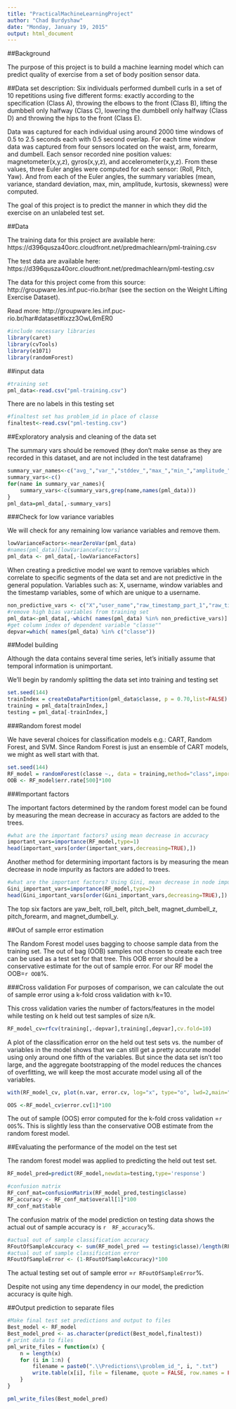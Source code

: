 ```yaml
---
title: "PracticalMachineLearningProject"
author: "Chad Burdyshaw"
date: "Monday, January 19, 2015"
output: html_document
---
```


##Background

The purpose of this project is to build a machine learning model which can predict quality of exercise from a set of body position sensor data.

##Data set description: 
Six individuals performed dumbell curls in a set of 10 repetitions using five different forms:
exactly according to the specification (Class A), 
throwing the elbows to the front (Class B), 
lifting the dumbbell only halfway (Class C), 
lowering the dumbbell only halfway (Class D) 
and throwing the hips to the front (Class E).

Data was captured for each individual using around 2000 time windows of 0.5 to 2.5 seconds each with 0.5 second overlap.
For each time window data was captured from four sensors located on the waist, arm, forearm, and dumbell.
Each sensor recorded nine position values: magnetometer(x,y,z), gyros(x,y,z), and accelerometer(x,y,z). From these values, three Euler angles were computed for each sensor: (Roll, Pitch, Yaw). And from each of the Euler angles, the summary variables (mean, variance, standard deviation, max, min, amplitude, kurtosis, skewness) were computed.

The goal of this project is to predict the manner in which they did the exercise on an unlabeled test set. 

##Data 

The training data for this project are available here:    
https://d396qusza40orc.cloudfront.net/predmachlearn/pml-training.csv

The test data are available here: 
https://d396qusza40orc.cloudfront.net/predmachlearn/pml-testing.csv

The data for this project come from this source: 
http://groupware.les.inf.puc-rio.br/har
(see the section on the Weight Lifting Exercise Dataset). 

Read more: http://groupware.les.inf.puc-rio.br/har#dataset#ixzz3OwL6mER0

```r
#include necessary libraries
library(caret)
library(cvTools)
library(e1071)
library(randomForest)
```
##input data

```r
#training set
pml_data<-read.csv("pml-training.csv")
```

There are no labels in this testing set
```r
#finaltest set has problem_id in place of classe
finaltest<-read.csv("pml-testing.csv")
```

##Exploratory analysis and cleaning of the data set

The summary vars should be removed (they don't make sense as they are recorded in this dataset, and are not included in the test dataframe)
```r
summary_var_names<-c("avg_","var_","stddev_","max_","min_","amplitude_","skewness_","kurtosis_")
summary_vars<-c()
for(name in summary_var_names){
    summary_vars<-c(summary_vars,grep(name,names(pml_data)))
}
pml_data=pml_data[,-summary_vars]
```

###Check for low variance variables

We will check for any remaining low variance variables and remove them.
```r
lowVarianceFactors<-nearZeroVar(pml_data)
#names(pml_data)[lowVarianceFactors]
pml_data <- pml_data[,-lowVarianceFactors]
```

When creating a predictive model we want to remove variables which correlate to specific segments of the data set and are not predictive in the general population. Variables such as: X, username, window variables and the timestamp variables, some of which are unique to a username.

```r
non_predictive_vars <- c("X","user_name","raw_timestamp_part_1","raw_timestamp_part_2","cvtd_timestamp","num_window")
#remove high bias variables from training set
pml_data<-pml_data[,-which( names(pml_data) %in% non_predictive_vars)]
#get column index of dependent variable "classe""
depvar=which( names(pml_data) %in% c("classe"))
```

##Model building

Although the data contains several time series, let's initially assume that temporal information is unimportant.

We'll begin by randomly splitting the data set into training and testing set

```r
set.seed(144)
trainIndex = createDataPartition(pml_data$classe, p = 0.70,list=FALSE)
training = pml_data[trainIndex,]
testing = pml_data[-trainIndex,]
```

###Random forest model

We have several choices for classification models e.g.: CART, Random Forest, and SVM.
Since Random Forest is just an ensemble of CART models, we might as well start with that.

```r
set.seed(144)
RF_model = randomForest(classe ~., data = training,method="class",importance=TRUE)
OOB <- RF_model$err.rate[500]*100
```

###Important factors

The important factors determined by the random forest model can be found by measuring the mean decrease in accuracy as factors are added to the trees.
```r
#what are the important factors? using mean decrease in accuracy
important_vars=importance(RF_model,type=1)
head(important_vars[order(important_vars,decreasing=TRUE),])
```

Another method for determining important factors is by measuring the mean decrease in node impurity as factors are added to trees.
```r
#what are the important factors? Using Gini, mean decrease in node impurity
Gini_important_vars=importance(RF_model,type=2)
head(Gini_important_vars[order(Gini_important_vars,decreasing=TRUE),])
```
The top six factors are yaw_belt, roll_belt, pitch_belt, magnet_dumbell_z, pitch_forearm, and magnet_dumbell_y.

##Out of sample error estimation

The Random Forest model uses bagging to choose sample data from the training set. The out of bag (OOB) samples not chosen to create each tree can be used as a test set for that tree. This OOB error should be a conservative estimate for the out of sample error. For our RF model the OOB=`r OOB`%.

###Cross validation
For purposes of comparison, we can calculate the out of sample error using a k-fold cross validation with k=10. 

This cross validation varies the number of factors/features in the model while testing on k held out test samples of size n/k.
```r
RF_model_cv=rfcv(training[,-depvar],training[,depvar],cv.fold=10)
```

A plot of the classification error on the held out test sets vs. the number of variables in the model shows that we can still get a pretty accurate model using only around one fifth of the variables. But since the data set isn't too large, and the aggregate bootstrapping of the model reduces the chances of overfitting, we will keep the most accurate model using all of the variables. 

```r
with(RF_model_cv, plot(n.var, error.cv, log="x", type="o", lwd=2,main="CV plot of error vs. num variables in the model (max 53)."))
```

```r
OOS <-RF_model_cv$error.cv[1]*100
```
The out of sample (OOS) error computed for the k-fold cross validation =`r OOS`%. This is slightly less than the conservative OOB estimate from the random forest model. 


##Evaluating the performance of the model on the test set

The random forest model was applied to predicting the held out test set.
```r
RF_model_pred=predict(RF_model,newdata=testing,type='response')
```

```r
#confusion matrix
RF_conf_mat=confusionMatrix(RF_model_pred,testing$classe)
RF_accuracy <- RF_conf_mat$overall[1]*100
RF_conf_mat$table
```
The confusion matrix of the model prediction on testing data shows the actual out of sample accuracy is `r  RF_accuracy`%.

```r
#actual out of sample classification accuracy
RFoutOfSampleAccuracy <- sum(RF_model_pred == testing$classe)/length(RF_model_pred)
#actual out of sample classification error
RFoutOfSampleError <- (1-RFoutOfSampleAccuracy)*100
```
The actual testing set out of sample error =`r RFoutOfSampleError`%.

Despite not using any time dependency in our model, the prediction accuracy is quite high. 

##Output prediction to separate files
```r
#Make final test set predictions and output to files
Best_model <- RF_model
Best_model_pred <- as.character(predict(Best_model,finaltest))
# print data to files
pml_write_files = function(x) {
    n = length(x)
    for (i in 1:n) {
        filename = paste0(".\\Predictions\\problem_id_", i, ".txt")
        write.table(x[i], file = filename, quote = FALSE, row.names = FALSE, col.names = FALSE)
    }
}

pml_write_files(Best_model_pred)
```
